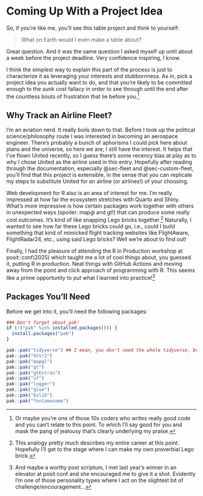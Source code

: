 # Coming Up With a Project Idea

So, if you're like me, you'll see this table project and think to yourself:

> What on Earth would I even make a table about?

Great question. And it was the same question I asked myself up until about a week before the project deadline. Very confidence inspiring, I know. 

I think the simplest way to explain this part of the process is just to characterize it as leveraging your interests and stubbornness. As in, pick a project idea you actually want to do, and that you're likely to be committed enough to the sunk cost fallacy in order to see through until the end after the countless bouts of frustration that lie before you.[^1]

## Why Track an Airline Fleet?
I'm an aviation nerd. It really boils down to that. Before I took up the political science/philosophy route I was interested in becoming an aerospace engineer. There's probably a bunch of aphorisms I could pick here about plans and the universe, so here we are; I still have the interest. It helps that I've flown United recently, so I guess there's some recency bias at play as to why I chose United as the airline used in this entry. Hopefully after reading through the documentation, especially @sec-fleet and @sec-custom-fleet, you'll find that this project is extensible, in the sense that you can replicate my steps to substitute United for an airline (or airlines!) of your choosing.

Web development for R also is an area of interest for me. I'm really impressed at how far the ecosystem stretches with Quarto and Shiny. What's more impressive is how certain packages work together with others in unexpected ways (spoiler: mapgl and gt!) that can produce some really cool outcomes. It's kind of like snapping Lego bricks together.[^2] Naturally, I wanted to see how far these Lego bricks could go, i.e., could I build something that kind of mimicked flight tracking websites like FlightAware, FlightRadar24, etc., using said Lego bricks? Well we're about to find out!

Finally, I had the pleasure of attending the R in Production workshop at posit::conf(2025) which taught me a lot of cool things about, you guessed it, putting R in production. Neat things with GitHub Actions and moving away from the point and click approach of programming with R. This seems like a prime opportunity to put what I learned into practice![^3]

[^1]: Or maybe you're one of those 10x coders who writes really good code and you can't relate to this point. To which I'll say good for you and mask the pang of jealousy that's clearly underlying my praise.

[^2]: This analogy pretty much describes my entire career at this point. Hopefully I'll get to the stage where I can make my own proverbial Lego brick.

[^3]: And maybe a worthy post scriptum, I met last year's winner in an elevator at posit conf and she encouraged me to give it a shot. Evidently I'm one of those personality types where I act on the slightest bit of challenge/encouragement...

## Packages You'll Need
Before we get into it, you'll need the following packages:

```r
### Don't forget about pak!
if (!("pak" %in% installed.packages())) {
  install.packages("pak")
}

pak::pak("tidyverse") ## I mean, you don't need the whole tidyverse, but it doesn't hurt. You could probably get away with dplyr, purrr, googlesheets4, and readr.
pak::pak("httr2")
pak::pak("mapgl")
pak::pak("gt")
pak::pak("gtExtras")
pak::pak("sf")
pak::pak("logger")
pak::pak("glue")
pak::pak("bslib")
pak::pak("fontawesome")
```
